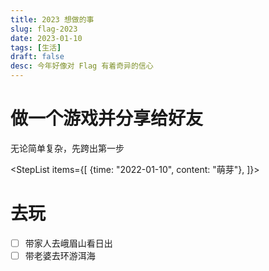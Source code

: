 ```yaml
---
title: 2023 想做的事
slug: flag-2023
date: 2023-01-10
tags: [生活]
draft: false
desc: 今年好像对 Flag 有着奇异的信心
---
```



# 做一个游戏并分享给好友
无论简单复杂，先跨出第一步

<StepList items={[
  {time: "2022-01-10", content: "萌芽"},
]}></StepList>

# 去玩

- [ ] 带家人去峨眉山看日出
- [ ] 带老婆去环游洱海